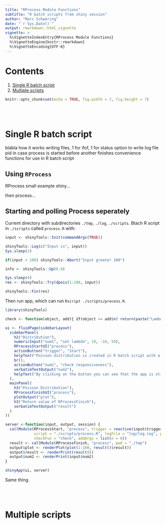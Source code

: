 ```yaml
---
title: "RProcess Module Functions"
subtitle: "R batch scripts from shiny session"
author: "Marc Schwering"
date: "`r Sys.Date()`"
output: rmarkdown::html_vignette
vignette: >
  %\VignetteIndexEntry{RProcess Module Functions}
  %\VignetteEngine{knitr::rmarkdown}
  %\VignetteEncoding{UTF-8}
---
```



# Contents

1. [Single R batch script](#single)  
2. [Multiple scripts](#multi)  


```r
knitr::opts_chunk$set(echo = TRUE, fig.width = 7, fig.height = 7)
```

<br/><br/>



# Single R batch script<a name="single"></a>

blabla how it works
writing files, 1 for ifof, 1 for status
option to write log file
pid in case process is started before another finishes
convenience functions for use in R batch script

## Using `RProcess` <a name="single1"></a>

RProcess small example
shiny...



then process...

## Starting and polling Process seperately <a name="single2"></a>

Current directory with subdirectories `./tmp`, `./log`, `./scripts`. 
Btach R script in `./scripts` called `process.R` with:

```r
input <- shinyTools::Init(commandArgs(TRUE))

shinyTools::Log(c("Input is", input))
Sys.sleep(2)

if(input > 100) shinyTools::Abort("Input greater 100")

info <- shinyTools::Up(0.8)

Sys.sleep(4)
res <- shinyTools::Try(dpois(1:100, input))

shinyTools::Fin(res)
```

Then run app, which can run `Rscript ./scripts/process.R`.

```r
library(shinyTools)

check <- function(object, add){ if(object <= add$n) return(paste("Lambda must be greater", add$n, "idiot!"))}

ui <- fluidPage(sidebarLayout(
  sidebarPanel(
    h2("Distribution"),
    numericInput("num1", "set lambda", 10, -10, 50),
    RProcessStartUI("process"),
    actionButton("trigger", "Start"),
    helpText("Poisson distribution is created in R batch script with a few seconds delay."),
    br(),
    actionButton("num2", "check responsiveness"),
    verbatimTextOutput("num2"),
    helpText("By clicking on the button you can see that the app is still responsive while running the R batch script.")
  ),
  mainPanel(
    h3("Poisson Distribution"), 
    RProcessFinishUI("process"), 
    plotOutput("plot"), 
    h3("Return value of RProcessFinish"),
    verbatimTextOutput("result")
  )
))

server <-function(input, output, session) {
  callModule(RProcessStart, "process", trigger = reactive(input$trigger), object = reactive(input$num1),
             script = "./scripts/process.R", logFile = "log/log.log", pwd = "./tmp", sessionid = "asd",
             checkFun = "check", addArgs = list(n = 0))
  result <- callModule(RProcessFinish, "process", pwd = "./tmp")
  output$plot <- renderPlot(plot(1:100, result()$result))
  output$result <- renderPrint(result())
  output$num2 <- renderPrint(input$num2)
}

shinyApp(ui, server)
```

Same thing.

<br/><br/>

# Multiple scripts<a name="multi"></a>










